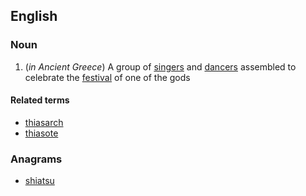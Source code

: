 ==English==

===Noun===
{{en-noun|thiasi}}

# (''in Ancient Greece'') A group of [[singer]]s and [[dancer]]s assembled to celebrate the [[festival]] of one of the gods

====Related terms====
* [[thiasarch]]
* [[thiasote]]

===Anagrams===
* [[shiatsu#English|shiatsu]]